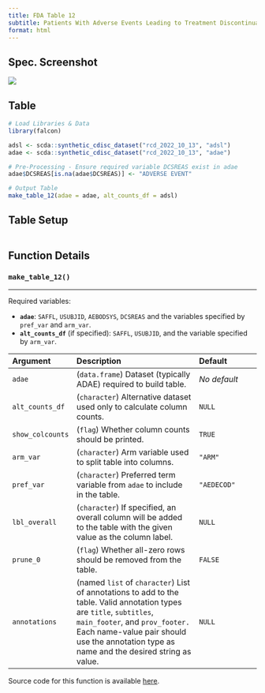 ```yaml
---
title: FDA Table 12
subtitle: Patients With Adverse Events Leading to Treatment Discontinuation by System Organ Class and Preferred Term, Safety Population, Pooled Analyses
format: html
---
```


::: panel-tabset
## Spec. Screenshot

![](../assets/images/screenshots/table_12.png){fig-align="center"}

## Table

```r
# Load Libraries & Data
library(falcon)

adsl <- scda::synthetic_cdisc_dataset("rcd_2022_10_13", "adsl")
adae <- scda::synthetic_cdisc_dataset("rcd_2022_10_13", "adae")

# Pre-Processing - Ensure required variable DCSREAS exist in adae
adae$DCSREAS[is.na(adae$DCSREAS)] <- "ADVERSE EVENT"

# Output Table
make_table_12(adae = adae, alt_counts_df = adsl)
```

## Table Setup

```r
```

## Function Details

### `make_table_12()`

------------------------------------------------------------------------

Required variables:

-   **`adae`**: `SAFFL`, `USUBJID`, `AEBODSYS`, `DCSREAS` and the variables specified by `pref_var` and `arm_var`.
-   **`alt_counts_df`** (if specified): `SAFFL`, `USUBJID`, and the variable specified by `arm_var`.

| Argument         | Description                                                                                                                                                                                                                                            | Default      |
|:-----------------|:-----------------------------------|:-----------------|
| `adae`           | (`data.frame`) Dataset (typically ADAE) required to build table.                                                                                                                                                                                       | *No default* |
| `alt_counts_df`  | (`character`) Alternative dataset used only to calculate column counts.                                                                                                                                                                                | `NULL`       |
| `show_colcounts` | (`flag`) Whether column counts should be printed.                                                                                                                                                                                                      | `TRUE`       |
| `arm_var`        | (`character`) Arm variable used to split table into columns.                                                                                                                                                                                           | `"ARM"`      |
| `pref_var`       | (`character`) Preferred term variable from `adae` to include in the table.                                                                                                                                                                             | `"AEDECOD"`  |
| `lbl_overall`    | (`character`) If specified, an overall column will be added to the table with the given value as the column label.                                                                                                                                     | `NULL`       |
| `prune_0`        | (`flag`) Whether all-zero rows should be removed from the table.                                                                                                                                                                                       | `FALSE`      |
| `annotations`    | (named `list` of `character`) List of annotations to add to the table. Valid annotation types are `title`, `subtitles`, `main_footer`, and `prov_footer.` Each name-value pair should use the annotation type as name and the desired string as value. | `NULL`       |

Source code for this function is available [here](https://github.com/pharmaverse/falcon/blob/main/R/fda-table_12.R).
:::

